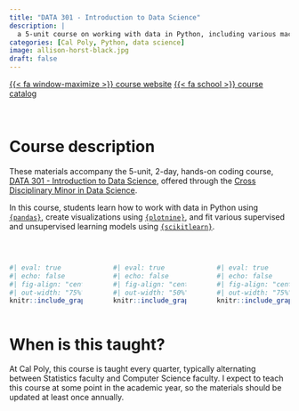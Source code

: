 ```yaml
---
title: "DATA 301 - Introduction to Data Science"
description: |
  a 5-unit course on working with data in Python, including various machine learning / statistical learning techniques
categories: [Cal Poly, Python, data science]
image: allison-horst-black.jpg
draft: false
---
```


[{{< fa window-maximize >}} course website](https://atheobold.github.io/data-301/){.btn target=_blank} [{{< fa school >}} course catalog](https://catalog.calpoly.edu/search/?P=DATA+301){.btn target=_blank}

<br>

# Course description

These materials accompany the 5-unit, 2-day, hands-on coding course, [DATA 301 - Introduction to Data Science](https://atheobold.github.io/data-301/), offered through the [Cross Disciplinary Minor in Data Science](https://statistics.calpoly.edu/data-science-minor).

In this course, students learn how to work with data in Python using [`{pandas}`](https://pandas.pydata.org/), create visualizations using [`{plotnine}`](https://plotnine.org/), and fit various supervised and unsupervised learning models using [`{scikitlearn}`](https://scikit-learn.org/stable/). 

<br>

::: columns
::: {.column width="30%"}
```r
#| eval: true
#| echo: false
#| fig-align: "center"
#| out-width: "75%"
knitr::include_graphics("pandas_logo.webp")
```
:::

::: {.column width="3%"}

:::

::: {.column width="30%"}
```r
#| eval: true
#| echo: false
#| fig-align: "center"
#| out-width: "50%"
knitr::include_graphics("plotnine.png")
```
:::

::: {.column width="3%"}
:::

::: {.column width="30%"}
```r
#| eval: true
#| echo: false
#| fig-align: "center"
#| out-width: "75%"
knitr::include_graphics("scikit-learn.png")
```
:::
:::



# When is this taught?

At Cal Poly, this course is taught every quarter, typically alternating between Statistics faculty and Computer Science faculty. I expect to teach this course at some point in the academic year, so the materials should be updated at least once annually. 